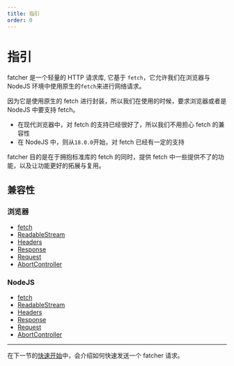 ```yaml
---
title: 指引
order: 0
---
```


# 指引

fatcher 是一个轻量的 HTTP 请求库, 它基于 `fetch`，它允许我们在浏览器与 NodeJS 环境中使用原生的`fetch`来进行网络请求。

因为它是使用原生的 fetch 进行封装，所以我们在使用的时候，要求浏览器或者是 NodeJS 中要支持 fetch。

-   在现代浏览器中，对 fetch 的支持已经很好了，所以我们不用担心 fetch 的兼容性
-   在 NodeJS 中，则从`18.0.0`开始，对 fetch 已经有一定的支持

fatcher 目的是在于拥抱标准库的 fetch 的同时，提供 fetch 中一些提供不了的功能，以及让功能更好的拓展与复用。

## 兼容性

### 浏览器

-   [fetch](https://caniuse.com/fetch)
-   [ReadableStream](https://caniuse.com/mdn-api_readablestream)
-   [Headers](https://caniuse.com/mdn-api_headers)
-   [Response](https://caniuse.com/mdn-api_response)
-   [Request](https://caniuse.com/mdn-api_request)
-   [AbortController](https://caniuse.com/abortcontroller)

### NodeJS

-   [fetch](https://nodejs.org/dist/latest-v18.x/docs/api/globals.html#fetch)
-   [ReadableStream](https://nodejs.org/dist/latest-v18.x/docs/api/globals.html#class-readablestream)
-   [Headers](https://nodejs.org/dist/latest-v18.x/docs/api/globals.html#class-headers)
-   [Response](https://nodejs.org/dist/latest-v18.x/docs/api/globals.html#response)
-   [Request](https://nodejs.org/dist/latest-v18.x/docs/api/globals.html#request)
-   [AbortController](https://nodejs.org/dist/latest-v18.x/docs/api/globals.html#class-abortcontroller)

---

在下一节的[快速开始](/zh-CN/quick-start)中，会介绍如何快速发送一个 fatcher 请求。
